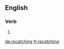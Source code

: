 ==English==

===Verb===
{{head|en|present participle}}

# {{present participle of|recatch|lang=en}}

[[de:recatching]]
[[fr:recatching]]